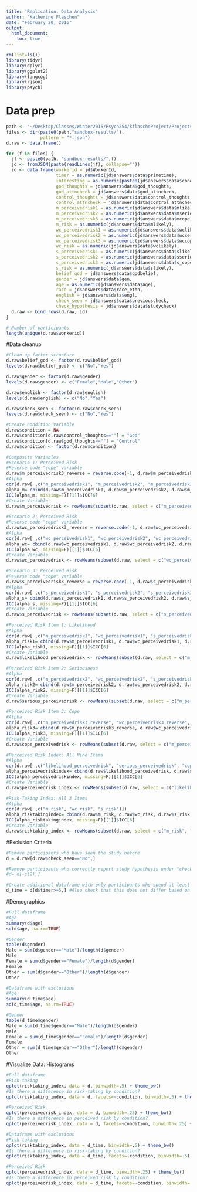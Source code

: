 ```yaml
---
title: 'Replication: Data Analysis'
author: "Katherine Flaschen"
date: "February 20, 2016"
output: 
  html_document:
    toc: true
---
```


```r
rm(list=ls())
library(tidyr)
library(dplyr)
library(ggplot2)
library(langcog) 
library(rjson)
library(psych)
```

# Data prep

```r
path <- "~/Desktop/Classes/Winter2015/Psych254/kflascheProject/Projects/mturk/"
files <- dir(paste0(path,"sandbox-results/"), 
             pattern = "*.json")
d.raw <- data.frame()

for (f in files) {
  jf <- paste0(path, "sandbox-results/",f)
  jd <- fromJSON(paste(readLines(jf), collapse=""))
  id <- data.frame(workerid = jd$WorkerId,
                   timer = as.numeric(jd$answers$data$primetime),
                   interesting = as.numeric(paste0(jd$answers$data$condition_god, jd$answers$data$condition_control)),
                   god_thoughts = jd$answers$data$god_thoughts,
                   god_attncheck = jd$answers$data$god_attncheck,
                   control_thoughts = jd$answers$data$control_thoughts,
                   control_attncheck = jd$answers$data$control_attncheck,
                   m_perceivedrisk1 = as.numeric(jd$answers$data$mlikelihood),
                   m_perceivedrisk2 = as.numeric(jd$answers$data$mserious),
                   m_perceivedrisk3 = as.numeric(jd$answers$data$mcope),
                   m_risk = as.numeric(jd$answers$data$mlikely),
                   wc_perceivedrisk1 = as.numeric(jd$answers$data$wclikelihood),
                   wc_perceivedrisk2 = as.numeric(jd$answers$data$wcserious),
                   wc_perceivedrisk3 = as.numeric(jd$answers$data$wccope),
                   wc_risk = as.numeric(jd$answers$data$wclikely),
                   s_perceivedrisk1 = as.numeric(jd$answers$data$slikelihood),
                   s_perceivedrisk2 = as.numeric(jd$answers$data$sserious),
                   s_perceivedrisk3 = as.numeric(jd$answers$data$s_cope),
                   s_risk = as.numeric(jd$answers$data$slikely),
                   belief_god = jd$answers$data$godbelief,
                   gender = jd$answers$data$gen,
                   age = as.numeric(jd$answers$data$age),
                   race = jd$answers$data$race_ethn,
                   english = jd$answers$data$engl,
                   check_seen = jd$answers$data$previouscheck,
                   check_hypothesis = jd$answers$data$studycheck)
  d.raw <- bind_rows(d.raw, id)
}

# Number of participants
length(unique(d.raw$workerid))
```

#Data cleanup

```r
#Clean up factor structure
d.raw$belief_god <- factor(d.raw$belief_god)
levels(d.raw$belief_god) <- c("No","Yes")

d.raw$gender <- factor(d.raw$gender)
levels(d.raw$gender) <- c("Female","Male","Other")

d.raw$english <- factor(d.raw$english)
levels(d.raw$english) <- c("No","Yes")

d.raw$check_seen <- factor(d.raw$check_seen)
levels(d.raw$check_seen) <- c("No","Yes")

#Create Condition Variable
d.raw$condition = NA
d.raw$condition[d.raw$control_thoughts==""] = "God"
d.raw$condition[d.raw$god_thoughts==""] = "Control"
d.raw$condition <- factor(d.raw$condition)

#Composite Variables
#Scenario 1: Perceived Risk
#Reverse code "cope" variable
d.raw$m_perceivedrisk3_reverse = reverse.code(-1, d.raw$m_perceivedrisk3) 
#Alpha
cor(d.raw[ ,c("m_perceivedrisk1", "m_perceivedrisk2", "m_perceivedrisk3_reverse")])
alpha_m= cbind(d.raw$m_perceivedrisk1, d.raw$m_perceivedrisk2, d.raw$m_perceivedrisk3_reverse)
ICC(alpha_m, missing=F)[[1]]$ICC[6]
#Create Variable
d.raw$m_perceivedrisk <- rowMeans(subset(d.raw, select = c("m_perceivedrisk1", "m_perceivedrisk2", "m_perceivedrisk3_reverse")), na.rm = TRUE)

#Scenario 2: Perceived Risk
#Reverse code "cope" variable
d.raw$wc_perceivedrisk3_reverse = reverse.code(-1, d.raw$wc_perceivedrisk3) 
#Alpha
cor(d.raw[ ,c("wc_perceivedrisk1", "wc_perceivedrisk2", "wc_perceivedrisk3_reverse")])
alpha_wc= cbind(d.raw$wc_perceivedrisk1, d.raw$wc_perceivedrisk2, d.raw$wc_perceivedrisk3_reverse)
ICC(alpha_wc, missing=F)[[1]]$ICC[6]
#Create Variable
d.raw$wc_perceivedrisk <- rowMeans(subset(d.raw, select = c("wc_perceivedrisk1", "wc_perceivedrisk2", "wc_perceivedrisk3_reverse")), na.rm = TRUE)

#Scenario 3: Perceived Risk
#Reverse code "cope" variable
d.raw$s_perceivedrisk3_reverse = reverse.code(-1, d.raw$s_perceivedrisk3) 
#Alpha
cor(d.raw[ ,c("s_perceivedrisk1", "s_perceivedrisk2", "s_perceivedrisk3_reverse")])
alpha_s= cbind(d.raw$s_perceivedrisk1, d.raw$s_perceivedrisk2, d.raw$s_perceivedrisk3_reverse)
ICC(alpha_s, missing=F)[[1]]$ICC[6]
#Create Variable
d.raw$s_perceivedrisk <- rowMeans(subset(d.raw, select = c("s_perceivedrisk1", "s_perceivedrisk2", "s_perceivedrisk3_reverse")), na.rm = TRUE)

#Perceived Risk Item 1: Likelihood
#Alpha
cor(d.raw[ ,c("m_perceivedrisk1", "wc_perceivedrisk1", "s_perceivedrisk1")])
alpha_risk1= cbind(d.raw$m_perceivedrisk1, d.raw$wc_perceivedrisk1, d.raw$s_perceivedrisk1)
ICC(alpha_risk1, missing=F)[[1]]$ICC[6]
#Create Variable
d.raw$likelihood_perceivedrisk <- rowMeans(subset(d.raw, select = c("m_perceivedrisk1", "wc_perceivedrisk1", "s_perceivedrisk1")), na.rm = TRUE)

#Perceived Risk Item 2: Seriousness
#Alpha
cor(d.raw[ ,c("m_perceivedrisk2", "wc_perceivedrisk2", "s_perceivedrisk2")])
alpha_risk2= cbind(d.raw$m_perceivedrisk2, d.raw$wc_perceivedrisk2, d.raw$s_perceivedrisk2)
ICC(alpha_risk2, missing=F)[[1]]$ICC[6]
#Create Variable
d.raw$serious_perceivedrisk <- rowMeans(subset(d.raw, select = c("m_perceivedrisk2", "wc_perceivedrisk2", "s_perceivedrisk2")), na.rm = TRUE)

#Perceived Risk Item 3: Cope
#Alpha
cor(d.raw[ ,c("m_perceivedrisk3_reverse", "wc_perceivedrisk3_reverse", "s_perceivedrisk3_reverse")])
alpha_risk3= cbind(d.raw$m_perceivedrisk3_reverse, d.raw$wc_perceivedrisk3_reverse, d.raw$s_perceivedrisk3_reverse)
ICC(alpha_risk3, missing=F)[[1]]$ICC[6]
#Create Variable
d.raw$cope_perceivedrisk <- rowMeans(subset(d.raw, select = c("m_perceivedrisk3_reverse", "wc_perceivedrisk3_reverse", "s_perceivedrisk3_reverse")), na.rm = TRUE)

#Perceived Risk Index: All Nine Items
#Alpha
cor(d.raw[ ,c("likelihood_perceivedrisk", "serious_perceivedrisk", "cope_perceivedrisk")])
alpha_perceivedriskindex= cbind(d.raw$likelihood_perceivedrisk, d.raw$serious_perceivedrisk, d.raw$cope_perceivedrisk)
ICC(alpha_perceivedriskindex, missing=F)[[1]]$ICC[6]
#Create Variable
d.raw$perceivedrisk_index <- rowMeans(subset(d.raw, select = c("likelihood_perceivedrisk", "serious_perceivedrisk", "cope_perceivedrisk")), na.rm = TRUE)

#Risk-Taking Index: All 3 Items
#Alpha
cor(d.raw[ ,c("m_risk", "wc_risk", "s_risk")])
alpha_risktakingindex= cbind(d.raw$m_risk, d.raw$wc_risk, d.raw$s_risk)
ICC(alpha_risktakingindex, missing=F)[[1]]$ICC[6]
#Create Variable
d.raw$risktaking_index <- rowMeans(subset(d.raw, select = c("m_risk", "wc_risk", "s_risk")), na.rm = TRUE)
```

#Exclusion Criteria
```r
#Remove participants who have seen the study before
d = d.raw[d.raw$check_seen=="No",]

#Remove participants who correctly report study hypothesis under "check_hypothesis"
#d= d[-c(2),]

#Create additional dataframe with only participants who spend at least 5 seconds reading prime
d_time = d[d$timer>=5,] #Also check that this does not differ based on condition
```

#Demographics
```r
#Full dataframe
#Age
summary(d$age)
sd(d$age, na.rm=TRUE)

#Gender
table(d$gender)
Male = sum(d$gender=="Male")/length(d$gender)
Male
Female = sum(d$gender=="Female")/length(d$gender)
Female
Other = sum(d$gender=="Other")/length(d$gender)
Other

#Dataframe with exclusions
#Age
summary(d_time$age)
sd(d_time$age, na.rm=TRUE)

#Gender
table(d_time$gender)
Male = sum(d_time$gender=="Male")/length(d$gender)
Male
Female = sum(d_time$gender=="Female")/length(d$gender)
Female
Other = sum(d_time$gender=="Other")/length(d$gender)
Other
```

#Visualize Data: Histograms
```r
#Full dataframe
#Risk-taking
qplot(risktaking_index, data = d, binwidth=.5) + theme_bw()
#Is there a difference in risk-taking by condition?
qplot(risktaking_index, data = d, facets=~condition, binwidth=.5) + theme_bw()

#Perceived Risk
qplot(perceivedrisk_index, data = d, binwidth=.25) + theme_bw()
#Is there a difference in perceived risk by condition?
qplot(perceivedrisk_index, data = d, facets=~condition, binwidth=.25) + theme_bw()

#Dataframe with exclusions
#Risk-taking
qplot(risktaking_index, data = d_time, binwidth=.5) + theme_bw()
#Is there a difference in risk-taking by condition?
qplot(risktaking_index, data = d_time, facets=~condition, binwidth=.5) + theme_bw()

#Perceived Risk
qplot(perceivedrisk_index, data = d_time, binwidth=.25) + theme_bw()
#Is there a difference in perceived risk by condition?
qplot(perceivedrisk_index, data = d_time, facets=~condition, binwidth=.25) + theme_bw()
```
